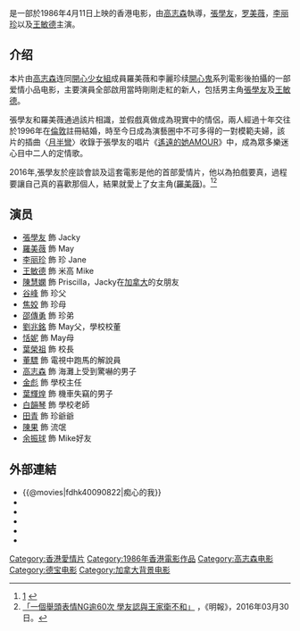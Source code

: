 {{Infobox Film
| name               = 痴心的我
| original_name      = ''{{lang|en|Devoted to You}}''
| image              = Devoted to You.jpg
| imdb_id            = tt0090822
| caption            =
| director           = [[高志森|高志森]]
| producer_2         = 朱嘉懿、陳玉明
| producer           = [[谷薇丽|谷薇丽]]
| writer             = 高志森
| narrator           =
| starring           = [[張學友|張學友]]<br />[[罗美薇|罗美薇]]<br />[[王敏德|王敏德]]<br />[[李丽珍|李丽珍]]<br />[[谷峰|谷峰]]<br />[[劉兆銘|劉兆銘]]
| music              = 奧金寶
| cinematography     = [[汤宝生|汤宝生]]
| editing            = 黃義順、朱晨杰
| studio             = 德寶電影公司
| distributor        = [[德宝电影公司|德宝电影公司]]
| released           = {{film date|1986|4|11}}
| runtime            = 87 分鐘
| country            = {{HKG-1959}}
| language           = 粵語
| budget             =
| gross              = HK $7,469,783.00
| preceded_by        =
| followed_by        =
| cn_name            = 《痴心的我》
| hk_name            = 《痴心的我》
| tw_name            = 《我已成年》
}}

{{engname|《痴心的我》|''Devoted to You''}}是一部於1986年4月11日上映的香港电影，由[[高志森|高志森]]執導，[[張學友|張學友]]，[[罗美薇|罗美薇]]，[[李丽珍|李丽珍]]以及[[王敏德|王敏德]]主演。

== 介绍 ==
本片由[[高志森|高志森]]连同[[開心少女組|開心少女組]]成員羅美薇和李麗珍续[[開心鬼|開心鬼]]系列電影後拍攝的一部爱情小品电影，主要演員全部啟用當時剛剛走紅的新人，包括男主角[[張學友|張學友]]及[[王敏德|王敏德]]。

張學友和羅美薇通過該片相識，並假戲真做成為現實中的情侶，兩人經過十年交往於1996年在[[倫敦|倫敦]]註冊結婚，時至今日成為演藝圈中不可多得的一對模範夫婦，該片的插曲〈[[月半彎|月半彎]]〉收錄于張學友的唱片《[[遙遠的她AMOUR|遙遠的她AMOUR]]》中，成為眾多樂迷心目中二人的定情歌。

2016年,張學友於座談會談及這套電影是他的首部愛情片，他以為拍戲要真，過程要讓自己真的喜歡那個人，結果就愛上了女主角([[羅美薇|羅美薇]])。<ref>[http://news.mingpao.com/pns/dailynews/web_tc/article/20160330/s00016/1459274626312] {{Wayback|url=http://news.mingpao.com/pns/dailynews/web_tc/article/20160330/s00016/1459274626312 |date=20160402081503 }}</ref><ref>[https://www.e123.hk/news/325326 「一個舉頭表情NG逾60次 學友認與王家衛不和」] {{Wayback|url=https://www.e123.hk/news/325326 |date=20211228195916 }}，《明報》，2016年03月30日。</ref>

== 演员 ==
*[[張學友|張學友]] 飾 Jacky
*[[羅美薇|羅美薇]] 飾 May
*[[李丽珍|李丽珍]] 飾 珍 Jane
*[[王敏德|王敏德]] 飾 米高 Mike
*[[陳慧嫻|陳慧嫻]] 飾 Priscilla，Jacky在[[加拿大|加拿大]]的女朋友
*[[谷峰|谷峰]]   飾 珍父
*[[焦姣|焦姣]]   飾 珍母
*[[邵傳勇|邵傳勇]] 飾 珍弟
*[[劉兆銘|劉兆銘]] 飾 May父，學校校董
*[[恬妮|恬妮]] 飾 May母
*[[葉榮祖|葉榮祖]] 飾 校長
*[[董驃|董驃]]   飾 電視中跑馬的解說員
*[[高志森|高志森]] 飾 海灘上受到驚嚇的男子
*[[金彪|金彪]] 飾 學校主任
*[[葉輝煌|葉輝煌]] 飾 機車失竊的男子
*[[白韻琴|白韻琴]] 飾 學校老師
*[[田青|田青]] 飾 珍爺爺
*[[陳果|陳果]] 飾 流氓
*[[余振球|余振球]] 飾 Mike好友

== 外部連結 ==
{{reflist}}
*{{@movies|fdhk40090822|痴心的我}}
*{{douban|title=痴心的我}}
*{{Mtime|33462|痴心的我}}
*{{Amg movie|268457|痴心的我}}
*{{hkmdb title|6786|痴心的我}}
*{{imdb title|0090822|痴心的我}}

{{張學友}}

[[Category:香港愛情片|Category:香港愛情片]]
[[Category:1986年香港電影作品|Category:1986年香港電影作品]]
[[Category:高志森电影|Category:高志森电影]]
[[Category:德宝电影|Category:德宝电影]]
[[Category:加拿大背景电影|Category:加拿大背景电影]]